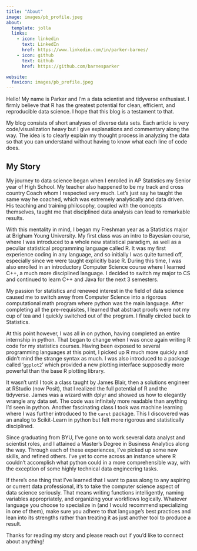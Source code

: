 ```yaml
---
title: "About"
image: images/pb_profile.jpeg
about:
  template: jolla
  links:
    - icon: linkedin
      text: LinkedIn
      href: https://www.linkedin.com/in/parker-barnes/
    - icon: github
      text: Github
      href: https://github.com/barnesparker

website:
  favicon: images/pb_profile.jpeg
---
```


Hello! My name is Parker and I'm a data scientist and tidyverse enthusiast. I firmly believe that R has the greatest potential for clean, efficient, and reproducible data science. I hope that this blog is a testament to that.

My blog consists of short analyses of diverse data sets. Each article is very code/visualization heavy but I give explanations and commentary along the way. The idea is to clearly explain my thought process in analyzing the data so that you can understand without having to know what each line of code does.

## My Story

My journey to data science began when I enrolled in AP Statistics my Senior year of High School. My teacher also happened to be my track and cross country Coach whom I respected very much. Let's just say he taught the same way he coached, which was extremely analytically and data driven. His teaching and training philosophy, coupled with the concepts themselves, taught me that disciplined data analysis can lead to remarkable results.

With this mentality in mind, I began my Freshman year as a Statistics major at Brigham Young University. My first class was an intro to Bayesian course, where I was introduced to a whole new statistical paradigm, as well as a peculiar statistical programming language called R. It was my first experience coding in any language, and so initially I was quite turned off, especially since we were taught explicitly base R. During this time, I was also enrolled in an introductory Computer Science course where I learned C++, a much more disciplined language. I decided to switch my major to CS and continued to learn C++ and Java for the next 3 semesters.

My passion for statistics and renewed interest in the field of data science caused me to switch away from Computer Science into a rigorous computational math program where python was the main language. After completing all the pre-requisites, I learned that abstract proofs were not my cup of tea and I quickly switched out of the program. I finally circled back to Statistics.

At this point however, I was all in on python, having completed an entire internship in python. That began to change when I was once again writing R code for my statistics courses. Having been exposed to several programming languages at this point, I picked up R much more quickly and didn't mind the strange syntax as much. I was also introduced to a package called '`ggplot2`' which provided a new plotting interface supposedly more powerful than the base R plotting library.

It wasn't until I took a class taught by James Blair, then a solutions engineer at RStudio (now Posit), that I realized the full potential of R and the tidyverse. James was a wizard with dplyr and showed us how to elegantly wrangle any data set. The code was infinitely more readable than anything I'd seen in python. Another fascinating class I took was machine learning where I was further introduced to the `caret` package. This I discovered was an analog to Scikit-Learn in python but felt more rigorous and statistically disciplined.

Since graduating from BYU, I've gone on to work several data analyst and scientist roles, and I attained a Master's Degree in Business Analytics along the way. Through each of these experiences, I've picked up some new skills, and refined others. I've yet to come across an instance where R couldn't accomplish what python could in a more comprehensible way, with the exception of some highly technical data engineering tasks.

If there's one thing that I've learned that I want to pass along to any aspiring or current data professional, it's to take the computer science aspect of data science seriously. That means writing functions intelligently, naming variables appropriately, and organizing your workflows logically. Whatever language you choose to specialize in (and I would recommend specializing in one of them), make sure you adhere to that language's best practices and lean into its strengths rather than treating it as just another tool to produce a result.

Thanks for reading my story and please reach out if you'd like to connect about anything!
